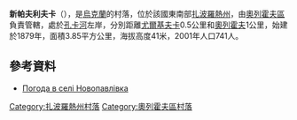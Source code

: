 {{coord|47|36|12|N|35|43|28|E|scale:100000|display=title}}

'''新帕夫利夫卡'''（{{lang-uk|Новопавлівка}}），是[[烏克蘭|烏克蘭]]的村落，位於該國東南部[[扎波羅熱州|扎波羅熱州]]，由[[奧列霍夫區|奧列霍夫區]]負責管轄，處於[[孔卡河|孔卡河]]左岸，分別距離[[尤爾基夫卡_(奧列霍夫區)|尤爾基夫卡]]0.5公里和[[奧列霍夫|奧列霍夫]]1公里，始建於1879年，面積3.85平方公里，海拔高度41米，2001年人口741人。

==參考資料==
* [http://weather.in.ua/ua/zaporozhskaja/17881 Погода в селі Новопавлівка] {{Wayback|url=http://weather.in.ua/ua/zaporozhskaja/17881 |date=20200930222218 }}

{{DEFAULTSORT:Новопавлівка}}
[[Category:扎波羅熱州村落|Category:扎波羅熱州村落]]
[[Category:奧列霍夫區村落|Category:奧列霍夫區村落]]


{{Zaporizhia-geo-stub}}